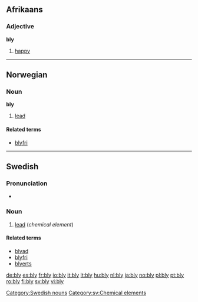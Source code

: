 ==Afrikaans==

===Adjective===
'''bly'''

# [[happy]]

----

==Norwegian==

===Noun===
'''bly'''

# [[lead]]

====Related terms====
* [[blyfri]]

----

==Swedish==

===Pronunciation===
* {{audio|Sv-bly.ogg|audio}}

===Noun===
{{sv-noun-unc-n|2=blyet}}
{{infl|sv|noun|g=n}}


# [[lead]] (''chemical element'')

====Related terms====
* [[blyad]]
* [[blyfri]]
* [[blyerts]]

[[Category:Swedish nouns]]
[[Category:sv:Chemical elements]]

[[de:bly]]
[[es:bly]]
[[fr:bly]]
[[io:bly]]
[[it:bly]]
[[lt:bly]]
[[hu:bly]]
[[nl:bly]]
[[ja:bly]]
[[no:bly]]
[[pl:bly]]
[[pt:bly]]
[[ro:bly]]
[[fi:bly]]
[[sv:bly]]
[[vi:bly]]